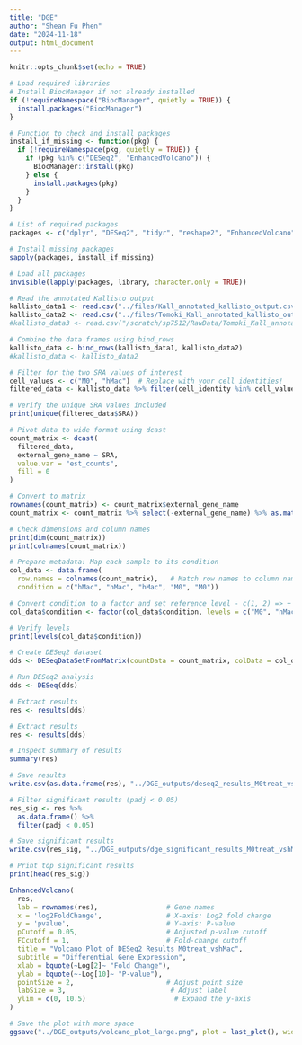 ```yaml
---
title: "DGE"
author: "Shean Fu Phen"
date: "2024-11-18"
output: html_document
---
```


```r
knitr::opts_chunk$set(echo = TRUE)
```

```r
# Load required libraries
# Install BiocManager if not already installed
if (!requireNamespace("BiocManager", quietly = TRUE)) {
  install.packages("BiocManager")
}

# Function to check and install packages
install_if_missing <- function(pkg) {
  if (!requireNamespace(pkg, quietly = TRUE)) {
    if (pkg %in% c("DESeq2", "EnhancedVolcano")) {
      BiocManager::install(pkg)
    } else {
      install.packages(pkg)
    }
  }
}

# List of required packages
packages <- c("dplyr", "DESeq2", "tidyr", "reshape2", "EnhancedVolcano", "pheatmap")

# Install missing packages
sapply(packages, install_if_missing)

# Load all packages
invisible(lapply(packages, library, character.only = TRUE))

```


```r
# Read the annotated Kallisto output
kallisto_data1 <- read.csv("../files/Kall_annotated_kallisto_output.csv")
kallisto_data2 <- read.csv("../files/Tomoki_Kall_annotated_kallisto_output.csv")
#kallisto_data3 <- read.csv("/scratch/sp7512/RawData/Tomoki_Kall_annotated_kallisto_output.csv")

# Combine the data frames using bind_rows
kallisto_data <- bind_rows(kallisto_data1, kallisto_data2)
#kallisto_data <- kallisto_data2
```

```r
# Filter for the two SRA values of interest
cell_values <- c("M0", "hMac")  # Replace with your cell identities!
filtered_data <- kallisto_data %>% filter(cell_identity %in% cell_values)

# Verify the unique SRA values included
print(unique(filtered_data$SRA))
```

```r
# Pivot data to wide format using dcast
count_matrix <- dcast(
  filtered_data,
  external_gene_name ~ SRA,
  value.var = "est_counts",
  fill = 0
)

# Convert to matrix
rownames(count_matrix) <- count_matrix$external_gene_name
count_matrix <- count_matrix %>% select(-external_gene_name) %>% as.matrix()

# Check dimensions and column names
print(dim(count_matrix))
print(colnames(count_matrix))

```

```r
# Prepare metadata: Map each sample to its condition
col_data <- data.frame(
  row.names = colnames(count_matrix),   # Match row names to column names of count_matrix
  condition = c("hMac", "hMac", "hMac", "M0", "M0"))

# Convert condition to a factor and set reference level - c(1, 2) => + in 2 relative to 1 (so positive log2fcs refer to + in cell type 2)
col_data$condition <- factor(col_data$condition, levels = c("M0", "hMac"))

# Verify levels
print(levels(col_data$condition))

```


```r
# Create DESeq2 dataset
dds <- DESeqDataSetFromMatrix(countData = count_matrix, colData = col_data, design = ~condition)

# Run DESeq2 analysis
dds <- DESeq(dds)

# Extract results
res <- results(dds)

```

```r
# Extract results
res <- results(dds)

# Inspect summary of results
summary(res)

# Save results
write.csv(as.data.frame(res), "../DGE_outputs/deseq2_results_M0treat_vshMac.csv", row.names = TRUE)

# Filter significant results (padj < 0.05)
res_sig <- res %>%
  as.data.frame() %>%
  filter(padj < 0.05)

# Save significant results
write.csv(res_sig, "../DGE_outputs/dge_significant_results_M0treat_vshMac.csv", row.names = TRUE)

# Print top significant results
print(head(res_sig))

```


```r
EnhancedVolcano(
  res,
  lab = rownames(res),                 # Gene names
  x = 'log2FoldChange',                # X-axis: Log2 fold change
  y = 'pvalue',                        # Y-axis: P-value
  pCutoff = 0.05,                      # Adjusted p-value cutoff
  FCcutoff = 1,                        # Fold-change cutoff
  title = "Volcano Plot of DESeq2 Results M0treat_vshMac",
  subtitle = "Differential Gene Expression",
  xlab = bquote(~Log[2]~ "Fold Change"),
  ylab = bquote(~-Log[10]~ "P-value"),
  pointSize = 2,                       # Adjust point size
  labSize = 3,                          # Adjust label 
  ylim = c(0, 10.5)                      # Expand the y-axis
)

# Save the plot with more space
ggsave("../DGE_outputs/volcano_plot_large.png", plot = last_plot(), width = 12, height = 10, dpi = 300)
```


